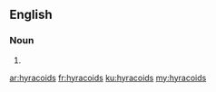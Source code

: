 ==English==

===Noun===
{{head|en}}

# {{plural of|hyracoid}}

[[ar:hyracoids]]
[[fr:hyracoids]]
[[ku:hyracoids]]
[[my:hyracoids]]